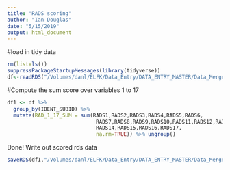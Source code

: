 ```yaml
---
title: "RADS scoring"
author: "Ian Douglas"
date: "5/15/2019"
output: html_document
---
```

#load in tidy data
```r
rm(list=ls())
suppressPackageStartupMessages(library(tidyverse))
df<-readRDS("/Volumes/danl/ELFK/Data_Entry/DATA_ENTRY_MASTER/Data_Merge/02 Tidied/QUALTRICS/PI/R/RADS_tidy.rds")
```
#Compute the sum score over variables 1 to 17
```r
df1 <- df %>%
  group_by(IDENT_SUBID) %>%
  mutate(RAD_1_17_SUM = sum(RADS1,RADS2,RADS3,RADS4,RADS5,RADS6,
                             RADS7,RADS8,RADS9,RADS10,RADS11,RADS12,RADS13,
                             RADS14,RADS15,RADS16,RADS17,
                             na.rm=TRUE)) %>% ungroup()
```
Done!
Write out scored rds data
```r
saveRDS(df1,"/Volumes/danl/ELFK/Data_Entry/DATA_ENTRY_MASTER/Data_Merge/03 Scored/R/RADS_scored.rds")
```

